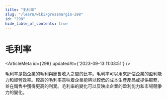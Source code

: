 ```yaml
---
title: "毛利率"
slug: "/learn/wiki/grossmargin-298"
id: "298"
hide_table_of_contents: true
---
```



# 毛利率

<ArticleMeta id={298} updatedAt={'2023-09-13 11:03:51'} />
<div className='border-solid border-b border-t-0 my-4 border-[var(--ifm-color-gray-300)]' />

毛利率是指企業的毛利與銷售收入之間的比率。毛利率可以用來評估企業的盈利能力和經營效率。較高的毛利率意味着企業能夠以較低的成本生產產品或提供服務，並在銷售中獲得更高的利潤。毛利率的變化可以反映出企業的盈利能力和市場競爭力的變化。
